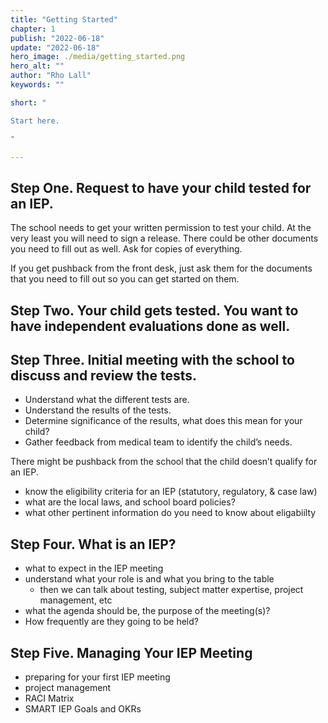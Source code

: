 ```yaml
---
title: "Getting Started"
chapter: 1
publish: "2022-06-18"
update: "2022-06-18"
hero_image: ./media/getting_started.png
hero_alt: ""
author: "Rho Lall"
keywords: ""

short: "

Start here.

"

---
```


## Step One. Request to have your child tested for an IEP. 

The school needs to get your written permission to test your child. At the very least you will need to sign a release. There could be other documents you need to fill out as well. Ask for copies of everything.

If you get pushback from the front desk, just ask them for the documents that you need to fill out so you can get started on them.

## Step Two. Your child gets tested. You want to have independent evaluations done as well.

## Step Three. Initial meeting with the school to discuss and review the tests.
- Understand what the different tests are.
- Understand the results of the tests.
- Determine significance of the results, what does this mean for your child?
- Gather feedback from medical team to identify the child’s needs.

There might be pushback from the school that the child doesn’t qualify for an IEP. 
- know the eligibility criteria for an IEP (statutory, regulatory, & case law)
- what are the local laws, and school board policies?
- what other pertinent information do you need to know about eligabiilty

## Step Four. What is an IEP?
- what to expect in the IEP meeting
- understand what your role is and what you bring to the table
    - then we can talk about testing, subject matter expertise, project management, etc 
- what the agenda should be, the purpose of the meeting(s)?
- How frequently are they going to be held?

## Step Five. Managing Your IEP Meeting
- preparing for your first IEP meeting
- project management
- RACI Matrix
- SMART IEP Goals and OKRs
